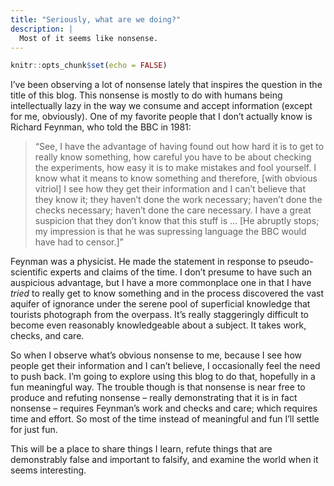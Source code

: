 ```yaml
---
title: "Seriously, what are we doing?"
description: |
  Most of it seems like nonsense. 
---
```


```r
knitr::opts_chunk$set(echo = FALSE)
```

I've been observing a lot of nonsense lately that inspires the question in the title of this blog. This nonsense is mostly to do with humans being intellectually lazy in the way we consume and accept information (except for me, obviously). One of my favorite people that I don't actually know is Richard Feynman, who told the BBC in 1981:

>"See, I have the advantage of having found out how hard it is to get to really know something, how careful you have to be about checking the experiments, how easy it is to make mistakes and fool yourself. I know what it means to know something and therefore, [with obvious vitriol] I see how they get their information and I can't believe that they know it; they haven't done the work necessary; haven't done the checks necessary; haven't done the care necessary. I have a great suspicion that they don't know that this stuff is ... [He abruptly stops; my impression is that he was supressing language the BBC would have had to censor.]"

Feynman was a physicist. He made the statement in response to pseudo-scientific experts and claims of the time. I don't presume to have such an auspicious advantage, but I have a more commonplace one in that I have *tried* to really get to know something and in the process discovered the vast aquifer of ignorance under the serene pool of superficial knowledge that tourists photograph from the overpass. It's really staggeringly difficult to become even reasonably knowledgeable about a subject. It takes work, checks, and care.

So when I observe what's obvious nonsense to me, because I see how people get their information and I can't believe, I occasionally feel the need to push back. I'm going to explore using this blog to do that, hopefully in a fun meaningful way. The trouble though is that nonsense is near free to produce and refuting nonsense -- really demonstrating that it is in fact nonsense -- requires Feynman's work and checks and care; which requires time and effort. So most of the time instead of meaningful and fun I'll settle for just fun. 

This will be a place to share things I learn, refute things that are demonstrably false and important to falsify, and examine the world when it seems interesting. 

